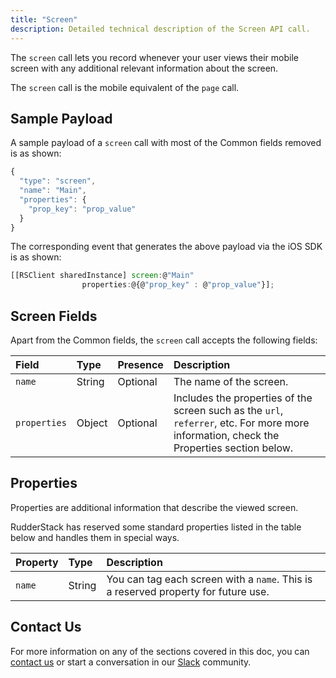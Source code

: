 ```yaml
---
title: "Screen"
description: Detailed technical description of the Screen API call.
---
```


The `screen` call lets you record whenever your user views their mobile screen with any additional relevant information about the screen.

<div class="successBlock">
The <code class="inline-code">screen</code> call is the mobile equivalent of the <code class="inline-code">page</code> call.
</div>

## Sample Payload

A sample payload of a `screen` call with most of the <Link to="/event-spec/standard-events/common-fields/">Common fields</Link> removed is as shown:

```javascript
{
  "type": "screen",
  "name": "Main",
  "properties": {
    "prop_key": "prop_value"
  }
}
```

The corresponding event that generates the above payload via the <Link to="/sources/sdks/rudderstack-ios-sdk/">iOS SDK</Link> is as shown:

```javascript
[[RSClient sharedInstance] screen:@"Main"
                properties:@{@"prop_key" : @"prop_value"}];
```

## Screen Fields

Apart from the <Link to="/event-spec/standard-events/common-fields/">Common fields</Link>, the `screen` call accepts the following fields:

| **Field**    | **Type** | **Presence** | **Description**                                                                                                                              |
| :----------- | :------- | :----------- | :------------------------------------------------------------------------------------------------------------------------------------------- |
| `name`       | String   | Optional     | The name of the screen.                                                                                                                      |
| `properties` | Object   | Optional     | Includes the properties of the screen such as the `url`, `referrer`, etc. For more more information, check the <Link to="#properties">Properties</Link> section below. |

## Properties

Properties are additional information that describe the viewed screen.

RudderStack has reserved some standard properties listed in the table below and handles them in special ways.

| **Property** | **Type** | **Description**                                                                    |
| :----------- | :------- | :--------------------------------------------------------------------------------- |
| `name`       | String   | You can tag each screen with a `name`. This is a reserved property for future use. |

## Contact Us

For more information on any of the sections covered in this doc, you can [contact us](mailto:%20docs@rudderstack.com) or start a conversation in our [Slack](https://rudderstack.com/join-rudderstack-slack-community) community.
